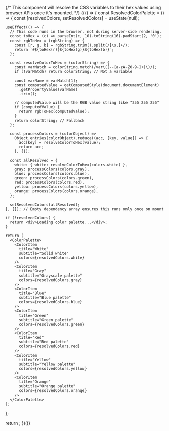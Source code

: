 
<Meta title="Colors" />

{/*
  This component will resolve the CSS variables to their hex values
  using browser APIs once it's mounted.
*/}
{(() => {
  const ResolvedColorPalette = () => {
    const [resolvedColors, setResolvedColors] = useState(null);

    useEffect(() => {
      // This code runs in the browser, not during server-side rendering.
      const toHex = (c) => parseInt(c, 10).toString(16).padStart(2, '0');
      const rgbToHex = (rgbString) => {
        const [r, g, b] = rgbString.trim().split(/[\s,]+/);
        return `#${toHex(r)}${toHex(g)}${toHex(b)}`;
      };

      const resolveColorToHex = (colorString) => {
        const varMatch = colorString.match(/var\((--[a-zA-Z0-9-]+)\)/);
        if (!varMatch) return colorString; // Not a variable

        const varName = varMatch[1];
        const computedValue = getComputedStyle(document.documentElement)
          .getPropertyValue(varName)
          .trim();

        // computedValue will be the RGB value string like "255 255 255"
        if (computedValue) {
          return rgbToHex(computedValue);
        }
        return colorString; // Fallback
      };

      const processColors = (colorObject) =>
        Object.entries(colorObject).reduce((acc, [key, value]) => {
          acc[key] = resolveColorToHex(value);
          return acc;
        }, {});

      const allResolved = {
        white: { white: resolveColorToHex(colors.white) },
        gray: processColors(colors.gray),
        blue: processColors(colors.blue),
        green: processColors(colors.green),
        red: processColors(colors.red),
        yellow: processColors(colors.yellow),
        orange: processColors(colors.orange),
      };

      setResolvedColors(allResolved);
    }, []); // Empty dependency array ensures this runs only once on mount

    if (!resolvedColors) {
      return <div>Loading color palette...</div>;
    }

    return (
      <ColorPalette>
        <ColorItem
          title="White"
          subtitle="Solid white"
          colors={resolvedColors.white}
        />
        <ColorItem
          title="Gray"
          subtitle="Grayscale palette"
          colors={resolvedColors.gray}
        />
        <ColorItem
          title="Blue"
          subtitle="Blue palette"
          colors={resolvedColors.blue}
        />
        <ColorItem
          title="Green"
          subtitle="Green palette"
          colors={resolvedColors.green}
        />
        <ColorItem
          title="Red"
          subtitle="Red palette"
          colors={resolvedColors.red}
        />
        <ColorItem
          title="Yellow"
          subtitle="Yellow palette"
          colors={resolvedColors.yellow}
        />
        <ColorItem
          title="Orange"
          subtitle="Orange palette"
          colors={resolvedColors.orange}
        />
      </ColorPalette>
    );
  };

  return <ResolvedColorPalette />;
})()}
